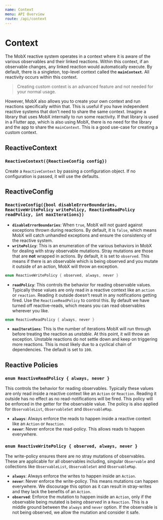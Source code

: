 ```yaml
---
name: Context
menu: API Overview
route: /api/context
---
```


# Context

The MobX reactive system operates in a context where it is aware of the various observables and their linked reactions. Within this context, if an observable changes, any linked reaction would automatically execute. By default, there is a singleton, top-level context called the **`mainContext`**. All reactivity occurs within this context.

> Creating custom context is an advanced feature and not needed for your normal usage.

However, MobX also allows you to create your own context and run reactions specifically within that. This is useful if you have independent reactive systems that don't need to share the same context. Imagine a library that uses MobX internally to run some reactivity. If that library is used in a Flutter app, which is also using MobX, there is no need for the library and the app to share the `mainContext`. This is a good use-case for creating a custom context.

## ReactiveContext

### `ReactiveContext({ReactiveConfig config})`

Create a `ReactiveContext` by passing a configuration object. If no configuration is passed, it will use the defaults.

## ReactiveConfig

### `ReactiveConfig({bool disableErrorBoundaries, ReactiveWritePolicy writePolicy, ReactiveReadPolicy readPolicy, int maxIterations})`

- **`disableErrorBoundaries`**: When `true`, MobX will not guard against exceptions thrown during reactions. By default, it is `false`, which means MobX will catch unhandled exceptions and ensure the consistency of the reactive system.
- **`writePolicy`**: This is an enumeration of the various behaviors in MobX for dealing with stray observable mutations. Stray mutations are those that are **not** wrapped in actions. By default, it is set to `observed`. This means if there is an observable which is being observed and you mutate it outside of an action, MobX will throw an exception.

```dart
enum ReactiveWritePolicy { observed, always, never }
```

- **`readPolicy`**: This controls the behavior for reading observable values. Typically these values are only read in a reactive context like an `action` or `reaction`. Reading it outside doesn't result in any notifications getting fired. Use the `ReactiveReadPolicy` to control this. By default we have turned off reactive-reads, which means you can read observables wherever you like.

```dart
enum ReactiveReadPolicy { always, never }
```

- **`maxIterations`**: This is the number of iterations MobX will run through before treating the reaction as _unstable_. At this point, it will throw an exception. Unstable reactions do not settle down and keep on triggering more reactions. This is most likely due to a cyclical chain of dependencies. The default is set to `100`.

## Reactive Policies

### `enum ReactiveReadPolicy { always, never }`

This controls the behavior for reading observables. Typically these values are only read inside a reactive context like an `Action` or `Reaction`. Reading it outside has no effect as no read-notifications will be fired. This policy will be enforced in the getter for the observable value. The policy is also applied for `ObservableList`, `ObservableSet` and `ObservableMap`.

- **`always`**: Always enforce the reads to happen inside a reactive context like an `Action` or `Reaction`.
- **`never`**: Never enforce the read-policy. This allows reads to happen everywhere.

### `enum ReactiveWritePolicy { observed, always, never }`

The write-policy ensures there are no stray mutations of observables. These are applicable for all observables including, singular `Observable` and collections like `ObservableList`, `ObservableSet` and `ObservableMap`.

- **`always`**: Always enforce the writes to happen inside an `Action`.
- **`never`**: Never enforce the write-policy. This means mutations can happen everywhere. We discourage this option as it can result in stray-writes and they lack the benefits of an `Action`.
- **`observed`**: Enforce the mutation to happen inside an `Action`, only if the observable being mutated is being _observed_ in a `Reaction`. This is a middle ground between the `always` and `never` option. If the observable is not being observed, we allow the mutation and consider it safe.

